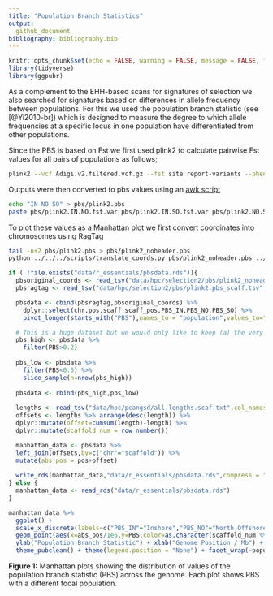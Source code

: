 ```yaml
---
title: "Population Branch Statistics"
output: 
  github_document
bibliography: bibliography.bib
---
```


```r
knitr::opts_chunk$set(echo = FALSE, warning = FALSE, message = FALSE, fig.retina = 2)
library(tidyverse)
library(ggpubr)
```

As a complement to the EHH-based scans for signatures of selection we also searched for signatures based on differences in allele frequency between populations. For this we used the population branch statistic (see [@Yi2010-br]) which is designed to measure the degree to which allele frequencies at a specific locus in one population have differentiated from other populations.  

Since the PBS is based on Fst we first used plink2 to calculate pairwise Fst values for all pairs of populations as follows;

```bash
plink2 --vcf Adigi.v2.filtered.vcf.gz --fst site report-variants --pheno populations.txt --allow-extra-chr --out pbs/plink2
```

Outputs were then converted to pbs values using an [awk script](data/hpc/selection2/plinkfst2pbs.awk)

```bash
echo "IN NO SO" > pbs/plink2.pbs
paste pbs/plink2.IN.NO.fst.var pbs/plink2.IN.SO.fst.var pbs/plink2.NO.SO.fst.var | awk -f plinkfst2pbs.awk >> pbs/plink2.pbs
```

To plot these values as a Manhattan plot we first convert coordinates into chromosomes using RagTag

```bash
tail -n+2 pbs/plink2.pbs > pbs/plink2_noheader.pbs
python ../../../scripts/translate_coords.py pbs/plink2_noheader.pbs ../ragtag/ragtag_output/ragtag.scaffolds.agp >pbs/plink2.pbs_scaff.tsv
```

```r
if ( !file.exists("data/r_essentials/pbsdata.rds")){
  pbsoriginal_coords <- read_tsv("data/hpc/selection2/pbs/plink2_noheader.pbs",col_names = c("scaff","scaff_pos","PBS_IN_scaff","PBS_NO_scaff","PBS_SO_scaff"))
  pbsragtag <- read_tsv("data/hpc/selection2/pbs/plink2.pbs_scaff.tsv",col_types = cols(),col_names = c("chr","pos","PBS_IN","PBS_NO","PBS_SO")) 

  pbsdata <- cbind(pbsragtag,pbsoriginal_coords) %>% 
    dplyr::select(chr,pos,scaff,scaff_pos,PBS_IN,PBS_NO,PBS_SO) %>% 
    pivot_longer(starts_with("PBS"),names_to = "population",values_to="PBS") 

  # This is a huge dataset but we would only like to keep (a) the very highest PBS values and (b) a random sample of the lowest ones
  pbs_high <- pbsdata %>% 
    filter(PBS>0.2)
  
  pbs_low <- pbsdata %>% 
    filter(PBS<0.5) %>% 
    slice_sample(n=nrow(pbs_high))
  
  pbsdata <- rbind(pbs_high,pbs_low)
  
  lengths <- read_tsv("data/hpc/pcangsd/all.lengths.scaf.txt",col_names = c("scaffold","length"))
  offsets <- lengths %>% arrange(desc(length)) %>% 
  dplyr::mutate(offset=cumsum(length)-length) %>% 
  dplyr::mutate(scaffold_num = row_number())

  manhattan_data <- pbsdata %>% 
  left_join(offsets,by=c("chr"="scaffold")) %>% 
  mutate(abs_pos = pos+offset) 
  
  write_rds(manhattan_data,"data/r_essentials/pbsdata.rds",compress = "gz")
} else {
  manhattan_data <- read_rds("data/r_essentials/pbsdata.rds")
}
```

```r
manhattan_data %>% 
  ggplot() + 
  scale_x_discrete(labels=c("PBS_IN"="Inshore","PBS_NO"="North Offshore","PBS_SO"="South Offshore")) +
  geom_point(aes(x=abs_pos/1e6,y=PBS,color=as.character(scaffold_num %% 2)),size=0.1) + 
  ylab("Population Branch Statistic") + xlab("Genome Position / Mb") + 
  theme_pubclean() + theme(legend.position = "None") + facet_wrap(~population,ncol = 1)
```

**Figure 1:** Manhattan plots showing the distribution of values of the population branch statistic (PBS) across the genome. Each plot shows PBS with a different focal population.

